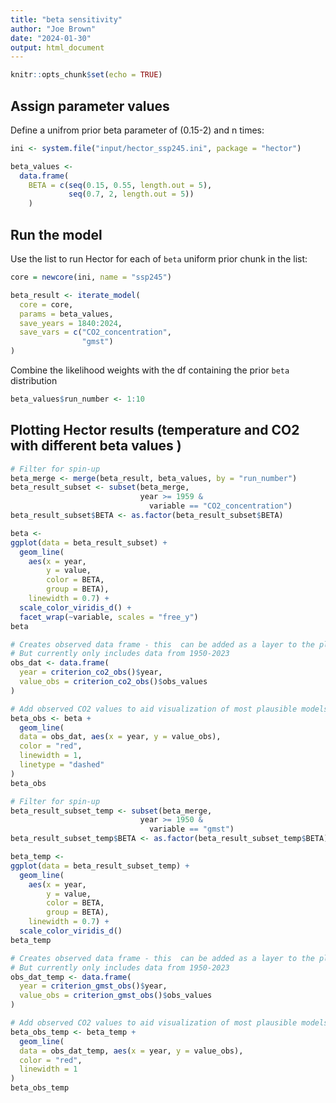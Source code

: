 ```yaml
---
title: "beta sensitivity"
author: "Joe Brown"
date: "2024-01-30"
output: html_document
---
```


```r
knitr::opts_chunk$set(echo = TRUE)
```

## Assign parameter values

Define a unifrom prior beta parameter of (0.15-2) and n times:

```r

ini <- system.file("input/hector_ssp245.ini", package = "hector")

beta_values <- 
  data.frame(
    BETA = c(seq(0.15, 0.55, length.out = 5), 
             seq(0.7, 2, length.out = 5))
    ) 

```

## Run the model

Use the list to run Hector for each of `beta` uniform prior chunk in the list:

```r
core = newcore(ini, name = "ssp245")

beta_result <- iterate_model(
  core = core,
  params = beta_values,
  save_years = 1840:2024,
  save_vars = c("CO2_concentration",
                "gmst")
)

```

Combine the likelihood weights with the df containing the prior `beta` distribution

```r
beta_values$run_number <- 1:10

```

## Plotting Hector results (temperature and CO2 with different beta values )
```r
# Filter for spin-up
beta_merge <- merge(beta_result, beta_values, by = "run_number")
beta_result_subset <- subset(beta_merge, 
                             year >= 1959 & 
                               variable == "CO2_concentration")
beta_result_subset$BETA <- as.factor(beta_result_subset$BETA)

beta <- 
ggplot(data = beta_result_subset) +
  geom_line(
    aes(x = year, 
        y = value,
        color = BETA,
        group = BETA),
    linewidth = 0.7) +
  scale_color_viridis_d() +
  facet_wrap(~variable, scales = "free_y")
beta

# Creates observed data frame - this  can be added as a layer to the plot
# But currently only includes data from 1950-2023
obs_dat <- data.frame(
  year = criterion_co2_obs()$year,
  value_obs = criterion_co2_obs()$obs_values
)

# Add observed CO2 values to aid visualization of most plausible models
beta_obs <- beta + 
  geom_line(
  data = obs_dat, aes(x = year, y = value_obs),
  color = "red",
  linewidth = 1,
  linetype = "dashed"
)
beta_obs
```

```r
# Filter for spin-up
beta_result_subset_temp <- subset(beta_merge, 
                             year >= 1950 & 
                               variable == "gmst")
beta_result_subset_temp$BETA <- as.factor(beta_result_subset_temp$BETA)

beta_temp <- 
ggplot(data = beta_result_subset_temp) +
  geom_line(
    aes(x = year, 
        y = value,
        color = BETA,
        group = BETA),
    linewidth = 0.7) +
  scale_color_viridis_d()
beta_temp

# Creates observed data frame - this  can be added as a layer to the plot
# But currently only includes data from 1950-2023
obs_dat_temp <- data.frame(
  year = criterion_gmst_obs()$year,
  value_obs = criterion_gmst_obs()$obs_values
)

# Add observed CO2 values to aid visualization of most plausible models
beta_obs_temp <- beta_temp + 
  geom_line(
  data = obs_dat_temp, aes(x = year, y = value_obs),
  color = "red",
  linewidth = 1
)
beta_obs_temp
```

